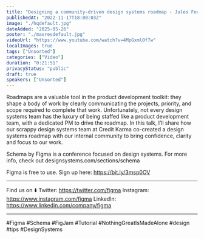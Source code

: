 ```yaml
---
title: "Designing a community-driven design systems roadmap - Jules Forrest"
publishedAt: "2022-11-17T18:00:03Z"
image: "./hqdefault.jpg"
dateAdded: "2025-05-26"
poster: "./maxresdefault.jpg"
videoUrl: "https://www.youtube.com/watch?v=4MpGxmlOf7w"
localImages: true
tags: ["Unsorted"]
categories: ["Video"]
duration: "0:21:51"
privacyStatus: "public"
draft: true
speakers: ["Unsorted"]
---
```

Roadmaps are a valuable tool in the product development toolkit: they shape a body of work by clearly communicating the projects, priority, and scope required to complete that work. Unfortunately, not every design systems team has the luxury of being staffed like a product development team, with a dedicated PM to drive the roadmap. In this talk, I’ll share how our scrappy design systems team at Credit Karma co-created a design systems roadmap with our internal community to bring confidence, clarity and focus to our work.

Schema by Figma is a conference focused on design systems. For more info, check out designsystems.com/sections/schema

Figma is free to use. Sign up here: https://bit.ly/3msp0OV

____________________________________________________

Find us on ⬇️
Twitter: https://twitter.com/figma
Instagram: https://www.instagram.com/figma
LinkedIn: https://www.linkedin.com/company/figma

____________________________________________________

#Figma #Schema #FigJam #Tutorial #NothingGreatIsMadeAlone #design #tips #DesignSystems
